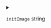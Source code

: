 
<details>
<summary>

`initImage`  <span class="config-field-type">string</span> 

</summary>

InitImage to override the init image of the kaniko pod

</details>

